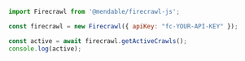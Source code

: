 ```js Node
import Firecrawl from '@mendable/firecrawl-js';

const firecrawl = new Firecrawl({ apiKey: "fc-YOUR-API-KEY" });

const active = await firecrawl.getActiveCrawls();
console.log(active);
```


